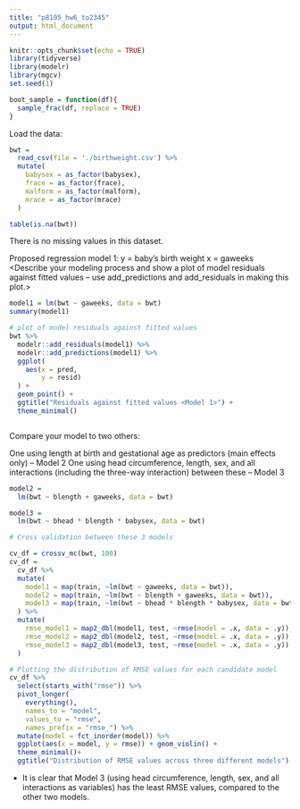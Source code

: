 ```yaml
---
title: "p8105_hw6_to2345"
output: html_document
---
```


```r
knitr::opts_chunk$set(echo = TRUE)
library(tidyverse)
library(modelr)
library(mgcv)
set.seed(1)

boot_sample = function(df){
  sample_frac(df, replace = TRUE)
}

```

Load the data:
```r
bwt = 
  read_csv(file = './birthweight.csv') %>% 
  mutate(
    babysex = as_factor(babysex),
    frace = as_factor(frace),
    malform = as_factor(malform),
    mrace = as_factor(mrace)
  )

table(is.na(bwt))

```
There is no missing values in this dataset.


Proposed regression model 1:
y = baby's birth weight
x = gaweeks
<Describe your modeling process and show a plot of model residuals against fitted values – use add_predictions and add_residuals in making this plot.>

```r
model1 = lm(bwt ~ gaweeks, data = bwt)
summary(model1)

# plot of model residuals against fitted values
bwt %>% 
  modelr::add_residuals(model1) %>% 
  modelr::add_predictions(model1) %>% 
  ggplot(
    aes(x = pred,
        y = resid)
  ) +
  geom_point() +
  ggtitle("Residuals against fitted values <Model 1>") +
  theme_minimal()



```


Compare your model to two others:

One using length at birth and gestational age as predictors (main effects only) -- Model 2
One using head circumference, length, sex, and all interactions (including the three-way interaction) between these -- Model 3

```r
model2 =
  lm(bwt ~ blength + gaweeks, data = bwt)

model3 =
  lm(bwt ~ bhead * blength * babysex, data = bwt)

# Cross validation between these 3 models

cv_df = crossv_mc(bwt, 100)
cv_df =
  cv_df %>% 
  mutate(
    model1 = map(train, ~lm(bwt ~ gaweeks, data = bwt)),
    model2 = map(train, ~lm(bwt ~ blength + gaweeks, data = bwt)),
    model3 = map(train, ~lm(bwt ~ bhead * blength * babysex, data = bwt))
  ) %>% 
  mutate(
    rmse_model1 = map2_dbl(model1, test, ~rmse(model = .x, data = .y)),
    rmse_model2 = map2_dbl(model2, test, ~rmse(model = .x, data = .y)),
    rmse_model3 = map2_dbl(model3, test, ~rmse(model = .x, data = .y))
  )

# Plotting the distribution of RMSE values for each candidate model
cv_df %>% 
  select(starts_with("rmse")) %>% 
  pivot_longer(
    everything(),
    names_to = "model", 
    values_to = "rmse",
    names_prefix = "rmse_") %>% 
  mutate(model = fct_inorder(model)) %>% 
  ggplot(aes(x = model, y = rmse)) + geom_violin() +
  theme_minimal()+
  ggtitle("Distribution of RMSE values across three different models")

```

- It is clear that Model 3 (using head circumference, length, sex, and all interactions as variables) has the least RMSE values, compared to the other two models.


